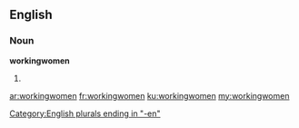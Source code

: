 ==English==

===Noun===
'''workingwomen'''

# {{plural of|[[workingwoman]]}}

[[Category:English plurals ending in "-en"]]

[[ar:workingwomen]]
[[fr:workingwomen]]
[[ku:workingwomen]]
[[my:workingwomen]]